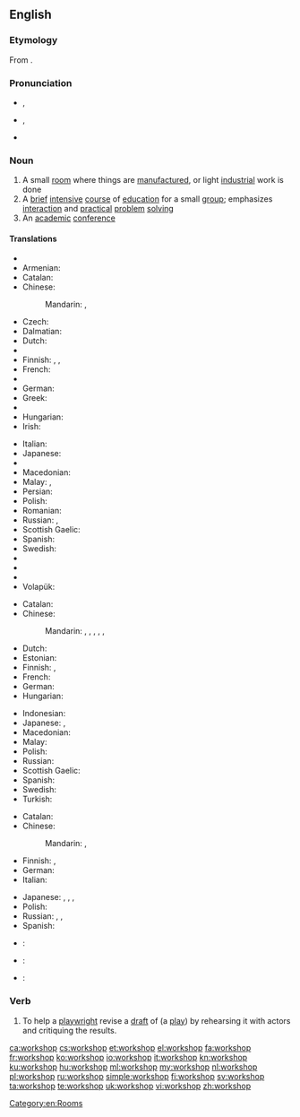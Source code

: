 {{was wotd|2007|December|24}}
{{also|Workshop}}
==English==

===Etymology===
From {{compound|work|shop|lang=en}}.

===Pronunciation===
* {{a|RP}} {{IPA|/ˈwɜːk.ʃɒp/}}, {{X-SAMPA|/"w3:k.SQp/}}
* {{a|US}} {{IPA|/ˈwɝk.ʃɑp/}}, {{X-SAMPA|/"w3`k.SAp/}}
* {{audio|en-us-workshop.ogg|Audio (US)}}

===Noun===
{{en-noun|head=[[work]][[shop]]}}

# A small [[room]] where things are [[manufacture]]d, or light [[industrial]] work is done
# A [[brief]] [[intensive]] [[course]] of [[education]] for a small [[group]]; emphasizes [[interaction]] and [[practical]] [[problem]] [[solving]]
# An [[academic]] [[conference]]

====Translations====
{{trans-top|small manufacturing room}}
* {{trreq|sq}}
* Armenian: {{t-|hy|արհեստանոց|tr=arhestanoc’}}
* Catalan: {{t+|ca|taller|m}}
* Chinese:
*: Mandarin: {{t|cmn|車間|sc=Hani}}, {{t|cmn|车间|tr=chējiān|sc=Hani}}
* Czech: {{t-|cs|dílna|f}}
* Dalmatian: {{tø|dlm|botaiga|f}}
* Dutch: {{t+|nl|atelier|n}}
* {{trreq|eo}}
* Finnish: {{t-|fi|työpaja}}, {{t+|fi|verstas}}, {{t+|fi|paja}}
* French: {{t+|fr|atelier|m}}
* {{trreq|ka}}
* German: {{t+|de|Werkstatt|f}}
* Greek: {{t+|el|εργαστήριο|n|tr=ergastírio}}
* {{trreq|he}}
* Hungarian: {{t+|hu|műhely}}
* Irish: {{t-|ga|ceárta|f}}
{{trans-mid}}
* Italian: {{t+|it|laboratorio|m}}
* Japanese: {{t-|ja|作業場|tr=さぎょうば, sagyōba|sc=Jpan}}
* {{trreq|ko}}
* Macedonian: {{t-|mk|работилница|f|tr=rabotílnica}}
* Malay: {{t-|ms|bengkel}}, {{t+|ms|woksyop}}
* Persian: {{t+|fa|کارگاه|tr=kârgâh|sc=fa-Arab}}
* Polish: {{t+|pl|warsztat|m}}
* Romanian: {{t-|ro|atelier|n}}
* Russian: {{t+|ru|мастерская|f|tr=masterskája}}, {{t+|ru|цех|m|tr=cex}}
* Scottish Gaelic: {{t-|gd|bùth-obrach|f}}
* Spanish: {{t+|es|taller|m}}
* Swedish: {{t+|sv|verkstad|c}}
* {{trreq|th}}
* {{trreq|tr}}
* {{trreq|vi}}
* Volapük: {{t+|vo|voböp}}
{{trans-bottom}}

{{trans-top|intensive course of education}}
* Catalan: {{t+|ca|taller|m}}
* Chinese:
*: Mandarin: {{t|cmn|研討會|sc=Hani}}, {{t|cmn|研讨会|tr=yántǎohuì|sc=Hani}}, {{t|cmn|講習會|sc=Hani}}, {{t|cmn|讲习会|tr=jiǎngxíhuì|sc=Hani}}, {{t|cmn|講習班|sc=Hani}}, {{t|cmn|讲习班|tr=jiǎngxíbān|sc=Hani}}
* Dutch: {{t+|nl|workshop}}
* Estonian: {{t-|et|õpituba}}
* Finnish: {{t-|fi|työpaja}}, {{t-|fi|ryhmätyökurssi}}
* French: {{t+|fr|atelier|m}}
* German: {{t-|de|Workshop|m}}
* Hungarian: {{t-|hu|intenzív kurzus}}
{{trans-mid}}
* Indonesian: {{t+|id|lokakarya}}
* Japanese: {{t-|ja|講習会|tr=こうしゅうかい, kōshūkai|sc=Jpan}}, {{t-|ja|研修会|tr=けんしゅうかい, kenshūkai|sc=Jpan}}
* Macedonian: {{t-|mk|работилница|f|tr=rabotílnica}}
* Malay: {{t-|ms|bengkel}}
* Polish: {{t-|pl|warsztaty|p}}
* Russian: {{t+|ru|семинар|m|tr=seminár}}
* Scottish Gaelic: {{t-|gd|bùth-obrach|f}}
* Spanish: {{t+|es|taller|m}}
* Swedish: {{t+|sv|workshop|c}}
* Turkish: {{t+|tr|çalıştay}}
{{trans-bottom}}

{{trans-top|academic conference}}
* Catalan: {{t-|ca|seminari|m}}
* Chinese:
*: Mandarin: {{t|cmn|研討會|sc=Hani}}, {{t|cmn|研讨会|tr=yántǎohuì|sc=Hani}}
* Finnish: {{t-|fi|työpaja}}, {{t+|fi|workshop}}
* German: {{t-|de|Workshop|m}}
* Italian: {{t-|it|seminario}}
{{trans-mid}}
* Japanese: {{t-|ja|講習会|tr=こうしゅうかい, kōshūkai|sc=Jpan}}, {{t-|ja|研修会|tr=けんしゅうかい, kenshūkai|sc=Jpan}}, {{t-|ja|作業部会|tr=さぎょうぶかい, sagyōbukai|sc=Jpan}}, {{t+|ja|ワークショップ|tr=wākushoppu|sc=Jpan}}
* Polish: {{tø|pl|[[warsztaty]] [[akademickie]]|p}}
* Russian: {{t+|ru|секция|f|tr=sékcija}}, {{t+|ru|семинар|m|tr=seminár}}, {{t+|ru|симпозиум|m|tr=simpózium}}
* Spanish: {{t+|es|taller|m}}
{{trans-bottom}}

{{checktrans-top}}
* {{ttbc|cmn}}: {{t|cmn|工作坊|sc=Hani}}
* {{ttbc|nl}}: {{t+|nl|werkplaats|f|m}}
{{trans-mid}}
* {{ttbc|cu}}: {{tø|cu|дѣльникъ|m|tr=dělĭnikŭ|sc=Cyrs}}
{{trans-bottom}}

===Verb===
{{en-verb|workshops|workshopping|workshopped}}

# {{context|transitive|lang=en}} To help a [[playwright]] revise a [[draft]] of (a [[play]]) by rehearsing it with actors and critiquing the results.

[[Category:en:Rooms]]

[[ca:workshop]]
[[cs:workshop]]
[[et:workshop]]
[[el:workshop]]
[[fa:workshop]]
[[fr:workshop]]
[[ko:workshop]]
[[io:workshop]]
[[it:workshop]]
[[kn:workshop]]
[[ku:workshop]]
[[hu:workshop]]
[[ml:workshop]]
[[my:workshop]]
[[nl:workshop]]
[[pl:workshop]]
[[ru:workshop]]
[[simple:workshop]]
[[fi:workshop]]
[[sv:workshop]]
[[ta:workshop]]
[[te:workshop]]
[[uk:workshop]]
[[vi:workshop]]
[[zh:workshop]]